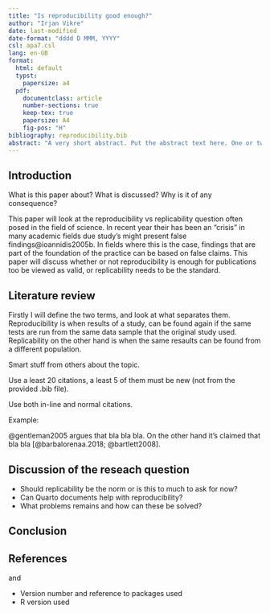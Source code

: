```yaml
---
title: "Is reproducibility good enough?"
author: "Irjan Vikre"
date: last-modified
date-format: "dddd D MMM, YYYY"
csl: apa7.csl
lang: en-GB
format:
  html: default
  typst:
    papersize: a4
  pdf:
    documentclass: article
    number-sections: true
    keep-tex: true
    papersize: A4
    fig-pos: "H"
bibliography: reproducibility.bib
abstract: "A very short abstract. Put the abstract text here. One or two paragraphs summarising what follows below."
---
```


## Introduction

What is this paper about?
What is discussed?
Why is it of any consequence?

This paper will look at the reproducibility vs replicability question often posed in the field of science.
In recent year their has been an "crisis" in many academic fields due study's might present false findings\@ioannidis2005b.
In fields where this is the case, findings that are part of the foundation of the practice can be based on false claims.
This paper will discuss whether or not reproducibility is enough for publications too be viewed as valid, or replicability needs to be the standard.

## Literature review

Firstly I will define the two terms, and look at what separates them.
Reproducibility is when results of a study, can be found again if the same tests are run from the same data sample that the original study used.
Replicability on the other hand is when the same resaults can be found from a different population.

Smart stuff from others about the topic.

Use a least 20 citations, a least 5 of them must be new (not from the provided .bib file).

Use both in-line and normal citations.

Example:

@gentleman2005 argues that bla bla bla.
On the other hand it's claimed that bla bla [@barbalorenaa.2018; @bartlett2008].

## Discussion of the reseach question

-   Should replicability be the norm or is this to much to ask for now?
-   Can Quarto documents help with reproducibility?
-   What problems remains and how can these be solved?

## Conclusion

## References

and

-   Version number and reference to packages used
-   R version used
